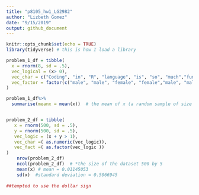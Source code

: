 ```yaml
---
title: "p8105_hw1_LG2982"
author: "Lizbeth Gomez"
date: "9/15/2019"
output: github_document
---
```


```r
knitr::opts_chunk$set(echo = TRUE)
library(tidyverse) # this is how I load a library

```


```r


problem_1_df = tibble(
  x = rnorm(8, sd = .5),
  vec_logical = (x> 0),
  vec_char = c("Coding", "in", "R", "language", "is", "so", "much","fun"),
  vec_factor = factor(c("male", "male", "female", "female","male", "male", "female", "female"))
)

problem_1_df%>%
  summarise(meanx = mean(x))  # the mean of x (a random sample of size 8 from a standard Normal distribution is 0.0563209	)

```

```r

```


```r

problem_2_df = tibble(
   x = rnorm(500, sd = .5),
   y = rnorm(500, sd = .5),
   vec_logic = (x + y > 1),
   vec_char =( as.numeric(vec_logic)),
   vec_fact =( as.factor(vec_logic ))
)
    nrow(problem_2_df)   
    ncol(problem_2_df)  # *the size of the dataset 500 by 5
    mean(x) # mean = 0.01145053
    sd(x)  #standard deviation = 0.5066945
      
##tempted to use the dollar sign
    

```

